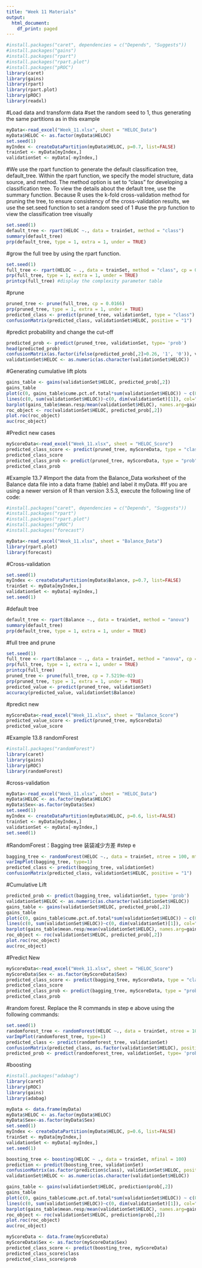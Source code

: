 ---
title: "Week 11 Materials"
output:
  html_document:
    df_print: paged
---
```{r}
#install.packages("caret", dependencies = c("Depends", "Suggests"))
#install.packages("gains")
#install.packages("rpart")
#install.packages("rpart.plot")
#install.packages("pROC")
library(caret)
library(gains)
library(rpart)
library(rpart.plot)
library(pROC)
library(readxl)
```
#Load data and transform data
#set the random seed to 1, thus generating the same partitions as in this example
```{r}
myData<-read_excel("Week_11.xlsx", sheet = "HELOC_Data")
myData$HELOC <- as.factor(myData$HELOC)
set.seed(1)
myIndex <- createDataPartition(myData$HELOC, p=0.7, list=FALSE)
trainSet <- myData[myIndex,]
validationSet <- myData[-myIndex,]

```

#We use the rpart function to generate the default classification tree, default_tree. Within the rpart function, we specify the model structure, data source, and method. The method option is set to “class” for developing a classification tree. To view the details about the default tree, use the summary function. Because R uses the k-fold cross-validation method for pruning the tree, to ensure consistency of the cross-validation results, we use the set.seed function to set a random seed of 1
#use the prp function to view the classification tree visually
```{r}
set.seed(1)
default_tree <- rpart(HELOC ~., data = trainSet, method = "class")
summary(default_tree)
prp(default_tree, type = 1, extra = 1, under = TRUE)
```

#grow the full tree by using the rpart function.

```{r}
set.seed(1)
full_tree <- rpart(HELOC ~ ., data = trainSet, method = "class", cp = 0, minsplit = 2, minbucket = 1)
prp(full_tree, type = 1, extra = 1, under = TRUE)
printcp(full_tree) #display the complexity parameter table
```

#prune
```{r}
pruned_tree <- prune(full_tree, cp = 0.0166)
prp(pruned_tree, type = 1, extra = 1, under = TRUE)
predicted_class <- predict(pruned_tree, validationSet, type = "class")
confusionMatrix(predicted_class, validationSet$HELOC, positive = "1")
```

#predict probability and change the cut-off
```{r}
predicted_prob <- predict(pruned_tree, validationSet, type= 'prob')
head(predicted_prob)
confusionMatrix(as.factor(ifelse(predicted_prob[,2]>0.26, '1', '0')), validationSet$HELOC, positive = '1')
validationSet$HELOC <- as.numeric(as.character(validationSet$HELOC))
```

#Generating cumulative lift plots
```{r}
gains_table <- gains(validationSet$HELOC, predicted_prob[,2])
gains_table
plot(c(0, gains_table$cume.pct.of.total*sum(validationSet$HELOC)) ~ c(0, gains_table$cume.obs), xlab = '# of cases', ylab = "Cumulative", type = "l")
lines(c(0, sum(validationSet$HELOC))~c(0, dim(validationSet)[1]), col="red", lty=2)
barplot(gains_table$mean.resp/mean(validationSet$HELOC), names.arg=gains_table$depth, xlab="Percentile", ylab="Lift", ylim=c(0, 3.0), main="Decile-Wise Lift Chart")
roc_object <- roc(validationSet$HELOC, predicted_prob[,2])
plot.roc(roc_object)
auc(roc_object)
```

#Predict new cases
```{r}
myScoreData<-read_excel("Week_11.xlsx", sheet = "HELOC_Score")
predicted_class_score <- predict(pruned_tree, myScoreData, type = "class")
predicted_class_score
predicted_class_prob <- predict(pruned_tree, myScoreData, type = "prob")
predicted_class_prob
```

#Example 13.7
#Import the data from the Balance_Data worksheet of the Balance data file into a data frame (table) and label it myData.
#If you are using a newer version of R than version 3.5.3, execute the following line of code:
```{r}
#install.packages("caret", dependencies = c("Depends", "Suggests"))
#install.packages("rpart")
#install.packages("rpart.plot")
#install.packages("pROC")
#install.packages("forecast")
```



```{r}
myData<-read_excel("Week_11.xlsx", sheet = "Balance_Data")
library(rpart.plot)
library(forecast)
```
#Cross-validation
```{r}
set.seed(1)
myIndex <- createDataPartition(myData$Balance, p=0.7, list=FALSE)
trainSet <- myData[myIndex,]
validationSet <- myData[-myIndex,]
set.seed(1)
```
#default tree
```{r}
default_tree <- rpart(Balance ~., data = trainSet, method = "anova")
summary(default_tree)
prp(default_tree, type = 1, extra = 1, under = TRUE)
```

#full tree and prune
```{r}
set.seed(1)
full_tree <- rpart(Balance ~ ., data = trainSet, method = "anova", cp = 0, minsplit = 2, minbucket = 1)
prp(full_tree, type = 1, extra = 1, under = TRUE)
printcp(full_tree)
pruned_tree <- prune(full_tree, cp = 7.5219e-02)
prp(pruned_tree, type = 1, extra = 1, under = TRUE)
predicted_value <- predict(pruned_tree, validationSet)
accuracy(predicted_value, validationSet$Balance)
```

#predict new
```{r}
myScoreData<-read_excel("Week_11.xlsx", sheet = "Balance_Score")
predicted_value_score <- predict(pruned_tree, myScoreData)
predicted_value_score
```

#Example 13.8 randomForest
```{r}
#install.packages("randomForest")
library(caret)
library(gains)
library(pROC)
library(randomForest)
```
#cross-validation
```{r}
myData<-read_excel("Week_11.xlsx", sheet = "HELOC_Data")
myData$HELOC <- as.factor(myData$HELOC)
myData$Sex<-as.factor(myData$Sex)
set.seed(1)
myIndex <- createDataPartition(myData$HELOC, p=0.6, list=FALSE)
trainSet <- myData[myIndex,]
validationSet <- myData[-myIndex,]
set.seed(1)
```

#RandomForest：Bagging tree 装袋减少方差
#step e
```{r}
bagging_tree <- randomForest(HELOC ~., data = trainSet, ntree = 100, mtry = 3, importance = TRUE)
varImpPlot(bagging_tree, type=1)
predicted_class <- predict(bagging_tree, validationSet)
confusionMatrix(predicted_class, validationSet$HELOC, positive = "1")
```

#Cumulative Lift
```{r}
predicted_prob <- predict(bagging_tree, validationSet, type= 'prob')
validationSet$HELOC <- as.numeric(as.character(validationSet$HELOC))
gains_table <- gains(validationSet$HELOC, predicted_prob[,2])
gains_table
plot(c(0, gains_table$cume.pct.of.total*sum(validationSet$HELOC)) ~ c(0, gains_table$cume.obs), xlab = '# of cases', ylab = "Cumulative", type = "l")
lines(c(0, sum(validationSet$HELOC))~c(0, dim(validationSet)[1]), col="red", lty=2)
barplot(gains_table$mean.resp/mean(validationSet$HELOC), names.arg=gains_table$depth, xlab="Percentile", ylab="Lift", ylim=c(0, 3.0), main="Decile-Wise Lift Chart")
roc_object <- roc(validationSet$HELOC, predicted_prob[,2])
plot.roc(roc_object)
auc(roc_object)
```
#Predict New 
```{r}
myScoreData<-read_excel("Week_11.xlsx", sheet = "HELOC_Score")
myScoreData$Sex <- as.factor(myScoreData$Sex)
predicted_class_score <- predict(bagging_tree, myScoreData, type = "class")
predicted_class_score
predicted_class_prob <- predict(bagging_tree, myScoreData, type = "prob")
predicted_class_prob
```



#random forest. Replace the R commands in step e above using the following commands:
```{r}
set.seed(1)
randomforest_tree <- randomForest(HELOC ~., data = trainSet, ntree = 100, mtry = 2, importance = TRUE)
varImpPlot(randomforest_tree, type=1)
predicted_class <- predict(randomforest_tree, validationSet)
confusionMatrix(predicted_class, as.factor(validationSet$HELOC), positive = "1")
predicted_prob <- predict(randomforest_tree, validationSet, type= 'prob')
```


#boosting
```{r}
#install.packages("adabag")
library(caret)
library(pROC)
library(gains)
library(adabag)

myData <- data.frame(myData)
myData$HELOC <- as.factor(myData$HELOC)
myData$Sex<-as.factor(myData$Sex)
set.seed(1)
myIndex <- createDataPartition(myData$HELOC, p=0.6, list=FALSE)
trainSet <- myData[myIndex,]
validationSet <- myData[-myIndex,]
set.seed(1)
```


```{r}
boosting_tree <- boosting(HELOC ~ ., data = trainSet, mfinal = 100)
prediction <- predict(boosting_tree, validationSet)
confusionMatrix(as.factor(prediction$class), validationSet$HELOC, positive = "1")
validationSet$HELOC <- as.numeric(as.character(validationSet$HELOC))
```


```{r}
gains_table <- gains(validationSet$HELOC, prediction$prob[,2])
gains_table
plot(c(0, gains_table$cume.pct.of.total*sum(validationSet$HELOC)) ~ c(0, gains_table$cume.obs), xlab = '# of cases', ylab = "Cumulative", type = "l")
lines(c(0, sum(validationSet$HELOC))~c(0, dim(validationSet)[1]), col="red", lty=2)
barplot(gains_table$mean.resp/mean(validationSet$HELOC), names.arg=gains_table$depth, xlab="Percentile", ylab="Lift", ylim=c(0, 3.0), main="Decile-Wise Lift Chart")
roc_object <- roc(validationSet$HELOC, prediction$prob[,2])
plot.roc(roc_object)
auc(roc_object)
```


```{r}
myScoreData <- data.frame(myScoreData)
myScoreData$Sex <- as.factor(myScoreData$Sex)
predicted_class_score <- predict(boosting_tree, myScoreData)
predicted_class_score$class
predicted_class_score$prob
```

